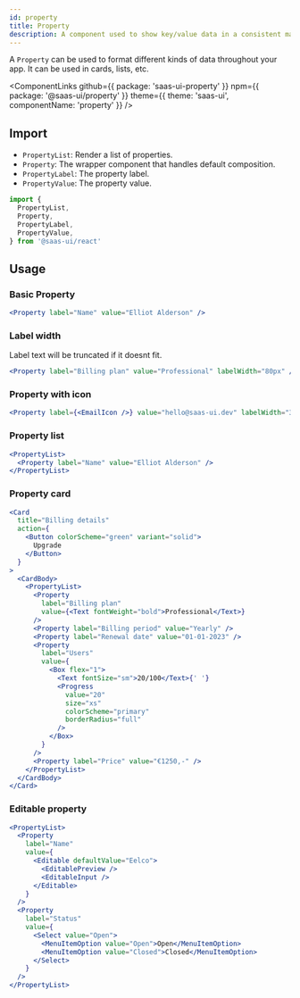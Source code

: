 ```yaml
---
id: property
title: Property
description: A component used to show key/value data in a consistent manner.
---
```


A `Property` can be used to format different kinds of data throughout your app.
It can be used in cards, lists, etc.

<ComponentLinks
  github={{ package: 'saas-ui-property' }}
  npm={{ package: '@saas-ui/property' }}
  theme={{ theme: 'saas-ui', componentName: 'property' }}
/>

## Import

- `PropertyList`: Render a list of properties.
- `Property`: The wrapper component that handles default composition.
- `PropertyLabel`: The property label.
- `PropertyValue`: The property value.

```ts
import {
  PropertyList,
  Property,
  PropertyLabel,
  PropertyValue,
} from '@saas-ui/react'
```

## Usage

### Basic Property

```jsx
<Property label="Name" value="Elliot Alderson" />
```

### Label width

Label text will be truncated if it doesnt fit.

```jsx
<Property label="Billing plan" value="Professional" labelWidth="80px" />
```

### Property with icon

```jsx
<Property label={<EmailIcon />} value="hello@saas-ui.dev" labelWidth="32px" />
```

### Property list

```jsx
<PropertyList>
  <Property label="Name" value="Elliot Alderson" />
</PropertyList>
```

### Property card

```jsx
<Card
  title="Billing details"
  action={
    <Button colorScheme="green" variant="solid">
      Upgrade
    </Button>
  }
>
  <CardBody>
    <PropertyList>
      <Property
        label="Billing plan"
        value={<Text fontWeight="bold">Professional</Text>}
      />
      <Property label="Billing period" value="Yearly" />
      <Property label="Renewal date" value="01-01-2023" />
      <Property
        label="Users"
        value={
          <Box flex="1">
            <Text fontSize="sm">20/100</Text>{' '}
            <Progress
              value="20"
              size="xs"
              colorScheme="primary"
              borderRadius="full"
            />
          </Box>
        }
      />
      <Property label="Price" value="€1250,-" />
    </PropertyList>
  </CardBody>
</Card>
```

### Editable property

```jsx
<PropertyList>
  <Property
    label="Name"
    value={
      <Editable defaultValue="Eelco">
        <EditablePreview />
        <EditableInput />
      </Editable>
    }
  />
  <Property
    label="Status"
    value={
      <Select value="Open">
        <MenuItemOption value="Open">Open</MenuItemOption>
        <MenuItemOption value="Closed">Closed</MenuItemOption>
      </Select>
    }
  />
</PropertyList>
```
